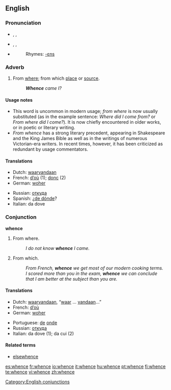 ==English==

===Pronunciation===
* {{AHD|hwĕns}}, {{IPA|/ʍens/}}, {{SAMPA|/Wens/}}
* {{italbrac|in accents with the [[wine-whine merger]]}} {{AHD|wĕns}}, {{IPA|/wens/}}, {{SAMPA|/wens/}}
* {{audio|en-us-whence.ogg|Audio (US)}}
*: Rhymes: [[Rhymes:English:-ɛns|-ɛns]]

===Adverb===
{{en-adv|-}}

# From [[where]]; from which [[place]] or [[source]].
#: '''''Whence''' came I?''

====Usage notes====
* This word is uncommon in modern usage; ''from where'' is now usually substituted (as in the example sentence: ''Where did I come from?'' or ''From where did I come?''). It is now chiefly encountered in older works, or in poetic or literary writing.
* ''From whence'' has a strong literary precedent, appearing in Shakespeare and the King James Bible as well as in the writings of numerous Victorian-era writers.  In recent times, however, it has been criticized as redundant by usage commentators.

====Translations====
{{trans-top|From where; from which place or source}}
*Dutch: [[waarvandaan]]
*French: [[d'où|d’où]] (1); [[donc]] (2)
*German: [[woher]]
{{trans-mid}}
*Russian: [[откуда]]
*Spanish: ¿[[de dónde]]?
*Italian: da dove
{{trans-bottom}}

===Conjunction===
'''whence'''

# From where.
#: ''I do not know '''whence''' I came.''
# {{context|literary|poetic}} From which.
#: ''From French, '''whence''' we get most of our modern cooking terms.''
#: ''I scored more than you in the exam, '''whence''' we can conclude that I am better at the subject than you are.''

====Translations====
{{trans-top|whence (conjunctional sense)}}
*Dutch: [[waarvandaan]], “[[waar]] … [[vandaan]]…”
*French: [[d'où|d’où]]
*German: [[woher]]
{{trans-mid}}
*Portuguese: [[de]] [[onde]]
*Russian: [[откуда]]
*Italian: da dove (1); da cui (2)
{{trans-bottom}}

====Related terms====
* [[elsewhence]]

[[Category:English conjunctions]]

[[es:whence]]
[[fr:whence]]
[[io:whence]]
[[it:whence]]
[[hu:whence]]
[[pt:whence]]
[[fi:whence]]
[[te:whence]]
[[vi:whence]]
[[zh:whence]]